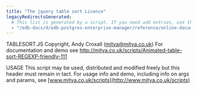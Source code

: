 ```yaml
---
title: "The jquery table sort Licence"
legacyRedirectsGenerated:
  # This list is generated by a script. If you need add entries, use the `legacyRedirects` key.
  - "/edb-docs/d/edb-postgres-enterprise-manager/reference/online-documentation/8.0/jquery_table_sort.html"
---
```


<div id="jquery_table_sort" class="registered_link"></div>

TABLESORT.JS Copyright, Andy Croxall ([mitya@mitya.co.uk](mailto:mitya@mitya.co.uk)) For documentation and demo see <http://mitya.co.uk/scripts/Animated-table-sort-REGEXP-friendly-111>

USAGE This script may be used, distributed and modified freely but this header must remain in tact. For usage info and demo, including info on args and params, see [www.mitya.co.uk/scripts](http://www.mitya.co.uk/scripts)
